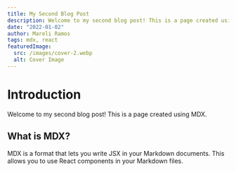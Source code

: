 ```yaml
---
title: My Second Blog Post
description: Welcome to my second blog post! This is a page created using MDX.
date: "2022-01-02"
author: Mareli Ramos
tags: mdx, react
featuredImage:
  src: /images/cover-2.webp
  alt: Cover Image
---
```


# Introduction

Welcome to my second blog post! This is a page created using MDX.

## What is MDX?

MDX is a format that lets you write JSX in your Markdown documents. This allows you to use React components in your Markdown files.
